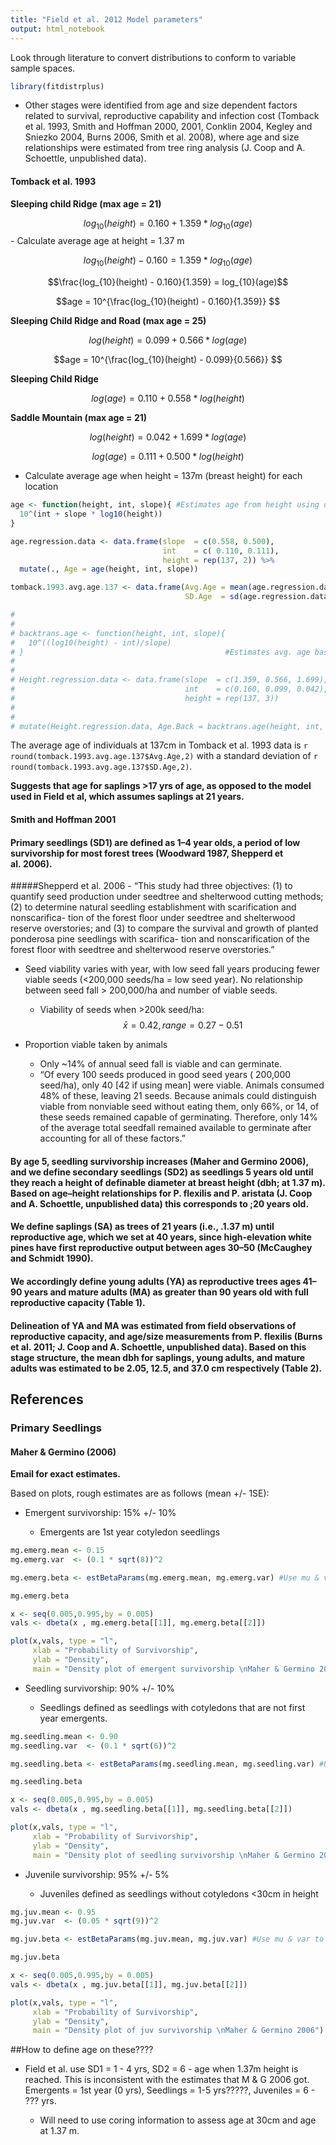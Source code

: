 ```yaml
---
title: "Field et al. 2012 Model parameters"
output: html_notebook
---
```


Look through literature to convert distributions to conform to variable sample spaces.

```r
library(fitdistrplus)
```

- Other stages were identified from age and size dependent factors related to survival, reproductive capability and infection cost (Tomback et al. 1993, Smith and Hoffman 2000, 2001, Conklin 2004, Kegley and Sniezko 2004, Burns 2006, Smith et al. 2008), where age and size relationships were estimated from tree ring analysis (J. Coop and A. Schoettle, unpublished data).

#### Tomback et al. 1993

**Sleeping child Ridge (max age = 21)**

$$log_{10}(height) = 0.160 + 1.359 * log_{10}(age)$$
- Calculate average age at height = 1.37 m

$$log_{10}(height) - 0.160 = 1.359 * log_{10}(age)$$
     
$$\frac{log_{10}(height) - 0.160}{1.359} = log_{10}(age)$$
     
$$age = 10^{\frac{log_{10}(height) - 0.160}{1.359}} $$
     


**Sleeping Child Ridge and Road (max age = 25)**

$$log(height) = 0.099 + 0.566 * log(age)$$

$$age = 10^{\frac{log_{10}(height) - 0.099}{0.566}} $$
     
**Sleeping Child Ridge**

$$log(age) = 0.110 + 0.558 * log(height)$$

**Saddle Mountain (max age = 21)**

$$log(height) = 0.042 + 1.699 * log(age) $$


$$log(age) = 0.111 + 0.500 * log(height)$$

- Calculate average age when height = 137m (breast height) for each location

```r
age <- function(height, int, slope){ #Estimates age from height using data from Tomback et al. 1993 (Table 2)
  10^(int + slope * log10(height))
}

age.regression.data <- data.frame(slope  = c(0.558, 0.500),
                                  int    = c( 0.110, 0.111),
                                  height = rep(137, 2)) %>%
  mutate(., Age = age(height, int, slope))

tomback.1993.avg.age.137 <- data.frame(Avg.Age = mean(age.regression.data$Age),
                                       SD.Age  = sd(age.regression.data$Age))

# 
# 
# backtrans.age <- function(height, int, slope){ 
#   10^((log10(height) - int)/slope)
# }                                             #Estimates avg. age based on height using regression to estimate height from age.
# 
# 
# Height.regression.data <- data.frame(slope  = c(1.359, 0.566, 1.699),
#                                      int    = c(0.160, 0.099, 0.042),
#                                      height = rep(137, 3))
# 
# 
# mutate(Height.regression.data, Age.Back = backtrans.age(height, int, slope))
```

The average age of individuals at 137cm in Tomback et al. 1993 data is `r round(tomback.1993.avg.age.137$Avg.Age,2)` with a standard deviation of `r round(tomback.1993.avg.age.137$SD.Age,2)`.


**Suggests that age for saplings >17 yrs of age, as opposed to the model used in Field et al, which assumes saplings at 21 years.**

#### Smith and Hoffman 2001

#### Primary seedlings (SD1) are defined as 1–4 year olds, a period of low survivorship for most forest trees (Woodward 1987, Shepperd et al. 2006).


#####Shepperd et al. 2006 
- "This study had three objectives: (1) to quantify seed production under seedtree and shelterwood cutting methods; (2) to determine natural seedling establishment with scarification and nonscarifica- tion of the forest floor under seedtree and shelterwood reserve overstories; and (3) to compare the survival and growth of planted ponderosa pine seedlings with scarifica- tion and nonscarification of the forest floor with seedtree and shelterwood reserve overstories."
  
* Seed viability varies with year, with low seed fall years producing fewer viable seeds (<200,000 seeds/ha = low seed year). No relationship between seed fall > 200,000/ha and number of viable seeds. 
    + Viability of seeds when >200k seed/ha:
    $$\bar{x} = 0.42, range = 0.27-0.51$$
 

* Proportion viable taken by animals

    + Only ~14% of annual seed fall is viable and can germinate.
    + "Of every 100 seeds produced in good seed years ( 200,000 seed/ha), only 40 [42 if using mean] were viable. Animals consumed 48% of these, leaving 21 seeds. Because animals could distinguish viable from nonviable seed without eating them, only 66%, or 14, of these seeds remained capable of germinating. Therefore, only 14% of the average total seedfall remained available to germinate after accounting for all of these factors."


#### By age 5, seedling survivorship increases (Maher and Germino 2006), and we define secondary seedlings (SD2) as seedlings 5 years old until they reach a height of definable diameter at breast height (dbh; at 1.37 m). Based on age–height relationships for P. flexilis and P. aristata (J. Coop and A. Schoettle, unpublished data) this corresponds to ;20 years old.

#### We define saplings (SA) as trees of 21 years (i.e., .1.37 m) until reproductive age, which we set at 40 years, since high-elevation white pines have first reproductive output between ages 30–50 (McCaughey and Schmidt 1990).

#### We accordingly define young adults (YA) as reproductive trees ages 41–90 years and mature adults (MA) as greater than 90 years old with full reproductive capacity (Table 1).

#### Delineation of YA and MA was estimated from field observations of reproductive capacity, and age/size measurements from P. flexilis (Burns et al. 2011; J. Coop and A. Schoettle, unpublished data). Based on this stage structure, the mean dbh for saplings, young adults, and mature adults was estimated to be 2.05, 12.5, and 37.0 cm respectively (Table 2).




## References

### Primary Seedlings

#### Maher & Germino (2006)

**Email for exact estimates.**

Based on plots, rough estimates are as follows (mean +/- 1SE):

- Emergent survivorship:
  15% +/- 10%
  
    + Emergents are 1st year cotyledon seedlings
  
```r
mg.emerg.mean <- 0.15
mg.emerg.var  <- (0.1 * sqrt(8))^2

mg.emerg.beta <- estBetaParams(mg.emerg.mean, mg.emerg.var) #Use mu & var to calculate beta distribution parameters (alpha & beta)

mg.emerg.beta

x <- seq(0.005,0.995,by = 0.005)
vals <- dbeta(x , mg.emerg.beta[[1]], mg.emerg.beta[[2]])

plot(x,vals, type = "l", 
     xlab = "Probability of Survivorship",
     ylab = "Density",
     main = "Density plot of emergent survivorship \nMaher & Germino 2006")
```


- Seedling survivorship:
  90% +/- 10%
  
    + Seedlings defined as seedlings with cotyledons that are not first year emergents.
  
  
```r
mg.seedling.mean <- 0.90
mg.seedling.var  <- (0.1 * sqrt(6))^2

mg.seedling.beta <- estBetaParams(mg.seedling.mean, mg.seedling.var) #Use mu & var to calculate beta distribution parameters (alpha & beta)

mg.seedling.beta

x <- seq(0.005,0.995,by = 0.005)
vals <- dbeta(x , mg.seedling.beta[[1]], mg.seedling.beta[[2]])

plot(x,vals, type = "l", 
     xlab = "Probability of Survivorship",
     ylab = "Density",
     main = "Density plot of seedling survivorship \nMaher & Germino 2006")
```

  
- Juvenile survivorship:
  95% +/- 5%
  
    + Juveniles defined as seedlings without cotyledons <30cm in height
  
```r
mg.juv.mean <- 0.95
mg.juv.var  <- (0.05 * sqrt(9))^2

mg.juv.beta <- estBetaParams(mg.juv.mean, mg.juv.var) #Use mu & var to calculate beta distribution parameters (alpha & beta)

mg.juv.beta

x <- seq(0.005,0.995,by = 0.005)
vals <- dbeta(x , mg.juv.beta[[1]], mg.juv.beta[[2]])

plot(x,vals, type = "l", 
     xlab = "Probability of Survivorship",
     ylab = "Density",
     main = "Density plot of juv survivorship \nMaher & Germino 2006")
```
##How to define age on these????

* Field et al. use SD1 = 1 - 4 yrs, SD2 = 6 - age when 1.37m height is reached. This is inconsistent with the estimates that M & G 2006 got. Emergents = 1st year (0 yrs), Seedlings = 1-5 yrs?????, Juveniles = 6 - ??? yrs.

    + Will need to use coring information to assess age at 30cm and age at 1.37 m. 
    
    